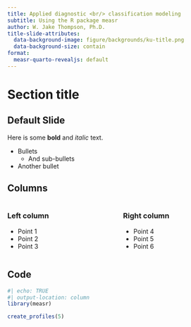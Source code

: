 ```yaml
---
title: Applied diagnostic <br/> classification modeling
subtitle: Using the R package measr
author: W. Jake Thompson, Ph.D.
title-slide-attributes: 
  data-background-image: figure/backgrounds/ku-title.png
  data-background-size: contain
format:
  measr-quarto-revealjs: default
---
```


# Section title {background-image="figure/backgrounds/section.png" background-size="contain"}

## Default Slide {background-image="figure/backgrounds/default.png" background-size="contain"}

Here is some **bold** and *italic* text.

* Bullets
  * And sub-bullets
* Another bullet

## Columns {background-image="figure/backgrounds/default.png" background-size="contain"}

:::columns
:::{.column width="45%"}
### Left column

- Point 1
- Point 2
- Point 3
:::

:::{.column width="45%"}
### Right column

- Point 4
- Point 5
- Point 6
:::
:::


## Code {background-image="figure/backgrounds/default.png" background-size="contain"}

```r
#| echo: TRUE
#| output-location: column
library(measr)

create_profiles(5)
```

